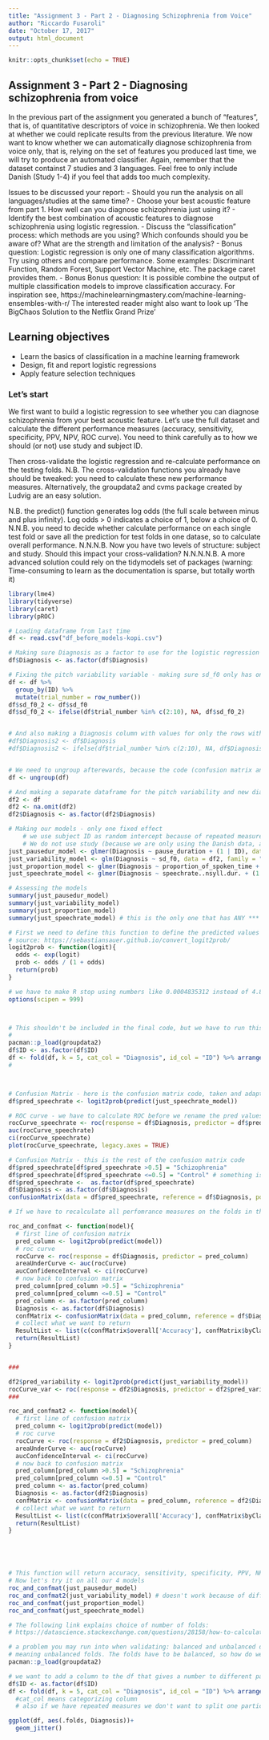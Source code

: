 ```yaml
---
title: "Assignment 3 - Part 2 - Diagnosing Schizophrenia from Voice"
author: "Riccardo Fusaroli"
date: "October 17, 2017"
output: html_document
---
```


```r
knitr::opts_chunk$set(echo = TRUE)
```

## Assignment 3 - Part 2 - Diagnosing schizophrenia from voice

In the previous part of the assignment you generated a bunch of "features", that is, of quantitative descriptors of voice in schizophrenia. We then looked at whether we could replicate results from the previous literature.
We now want to know whether we can automatically diagnose schizophrenia from voice only, that is, relying on the set of features you produced last time, we will try to produce an automated classifier.
Again, remember that the dataset containst 7 studies and 3 languages. Feel free to only include Danish (Study 1-4) if you feel that adds too much complexity.

Issues to be discussed your report:
- Should you run the analysis on all languages/studies at the same time? 
- Choose your best acoustic feature from part 1. How well can you diagnose schizophrenia just using it?
- Identify the best combination of acoustic features to diagnose schizophrenia using logistic regression.
- Discuss the "classification" process: which methods are you using? Which confounds should you be aware of? What are the strength and limitation of the analysis?
- Bonus question: Logistic regression is only one of many classification algorithms. Try using others and compare performance. Some examples: Discriminant Function, Random Forest, Support Vector Machine, etc. The package caret provides them. 
- Bonus Bonus question: It is possible combine the output of multiple  classification models to improve classification accuracy. For inspiration see,
https://machinelearningmastery.com/machine-learning-ensembles-with-r/
 The interested reader might also want to look up 'The BigChaos Solution to the Netflix Grand Prize'

## Learning objectives
- Learn the basics of classification in a machine learning framework
- Design, fit and report logistic regressions
- Apply feature selection techniques

### Let's start

We first want to build a logistic regression to see whether you can diagnose schizophrenia from your best acoustic feature. Let's use the full dataset and calculate the different performance measures (accuracy, sensitivity, specificity, PPV, NPV, ROC curve). You need to think carefully as to how we should (or not) use study and subject ID.

Then cross-validate the logistic regression and re-calculate performance on the testing folds. N.B. The cross-validation functions you already have should be tweaked: you need to calculate these new performance measures. Alternatively, the groupdata2 and cvms package created by Ludvig are an easy solution. 

N.B. the predict() function generates log odds (the full scale between minus and plus infinity). Log odds > 0 indicates a choice of 1, below a choice of 0.
N.N.B. you need to decide whether calculate performance on each single test fold or save all the prediction for test folds in one datase, so to calculate overall performance.
N.N.N.B. Now you have two levels of structure: subject and study. Should this impact your cross-validation?
N.N.N.N.B. A more advanced solution could rely on the tidymodels set of packages (warning: Time-consuming to learn as the documentation is sparse, but totally worth it)



```r
library(lme4)
library(tidyverse)
library(caret)
library(pROC)

# Loading dataframe from last time
df <- read.csv("df_before_models-kopi.csv")

# Making sure Diagnosis as a factor to use for the logistic regression
df$Diagnosis <- as.factor(df$Diagnosis)

# Fixing the pitch variability variable - making sure sd_f0 only has one value per ID istead of 10 identical ones (as new column)
df <- df %>%
  group_by(ID) %>%
  mutate(trial_number = row_number())
df$sd_f0_2 <- df$sd_f0
df$sd_f0_2 <- ifelse(df$trial_number %in% c(2:10), NA, df$sd_f0_2)


# And also making a Diagnosis column with values for only the rows with sd_f0_2 values
#df$Diagnosis2 <- df$Diagnosis
#df$Diagnosis2 <- ifelse(df$trial_number %in% c(2:10), NA, df$Diagnosis2)


# We need to ungroup afterewards, because the code (confusion matrix and roc != 1) works if i don't run these lines above
df <- ungroup(df)

# And making a separate dataframe for the pitch variability and new diagnosis variables (where we remove all of the rows with NA)
df2 <- df
df2 <- na.omit(df2)
df2$Diagnosis <- as.factor(df2$Diagnosis)

# Making our models - only one fixed effect
    # we use subject ID as random intercept because of repeated measures. 
    # We do not use study (because we are only using the Danish data, and we previously concluded that the Danish studies are not different)
just_pausedur_model <- glmer(Diagnosis ~ pause_duration + (1 | ID), data = df, family = "binomial")
just_variability_model <- glm(Diagnosis ~ sd_f0, data = df2, family = "binomial") # This model does not have repeated measures, so we are using the dataframe with only one pitch variability observation per participant.
just_proportion_model <- glmer(Diagnosis ~ proportion_of_spoken_time + (1 | ID), data = df, family = "binomial")
just_speechrate_model <- glmer(Diagnosis ~ speechrate..nsyll.dur. + (1 | ID), data = df, family = "binomial", glmerControl(optimizer = "nloptwrap", calc.derivs = FALSE))

# Assessing the models
summary(just_pausedur_model)
summary(just_variability_model)
summary(just_proportion_model)
summary(just_speechrate_model) # this is the only one that has ANY *** on fixed effect !
```


```r

# First we need to define this function to define the predicted values (we need those for both the ROC and confusion matrix): 
# source: https://sebastiansauer.github.io/convert_logit2prob/
logit2prob <- function(logit){
  odds <- exp(logit)
  prob <- odds / (1 + odds)
  return(prob)
}

# we have to make R stop using numbers like 0.0004835312 instead of 4.835312e-04 (scientific notation) to avoid a problem in confmat code
options(scipen = 999)



# This shouldn't be included in the final code, but we have to run this before the rest of this chunk in order to not get accuracy = 1.
#
pacman::p_load(groupdata2)
df$ID <- as.factor(df$ID)
df <- fold(df, k = 5, cat_col = "Diagnosis", id_col = "ID") %>% arrange(.folds)
#



# Confusion Matrix - here is the confusion matrix code, taken and adapted from the powerpoint of this week's lecture (continued below)
df$pred_speechrate <- logit2prob(predict(just_speechrate_model))

# ROC curve - we have to calculate ROC before we rename the pred values to "Schizophrenia" or "Control" because it only handles numeric values
rocCurve_speechrate <- roc(response = df$Diagnosis, predictor = df$pred_speechrate)
auc(rocCurve_speechrate)
ci(rocCurve_speechrate)
plot(rocCurve_speechrate, legacy.axes = TRUE)

# Confusion Matrix - this is the rest of the confusion matrix code
df$pred_speechrate[df$pred_speechrate >0.5] = "Schizophrenia"
df$pred_speechrate[df$pred_speechrate <=0.5] = "Control" # something is wrong here - i found out why! it's because of scientific notation!
df$pred_speechrate <-  as.factor(df$pred_speechrate)
df$Diagnosis <- as.factor(df$Diagnosis)
confusionMatrix(data = df$pred_speechrate, reference = df$Diagnosis, positive = "Schizophrenia")

```


```r
# If we have to recalculate all perfomrance measures on the folds in the next task (cross-validation) it may be a good idea to create a function that calculates and saves all 6 measures

roc_and_confmat <- function(model){
  # first line of confusion matrix
  pred_column <- logit2prob(predict(model))
  # roc curve
  rocCurve <- roc(response = df$Diagnosis, predictor = pred_column)
  areaUnderCurve <- auc(rocCurve)
  aucConfidenceInterval <- ci(rocCurve)
  # now back to confusion matrix
  pred_column[pred_column >0.5] = "Schizophrenia"
  pred_column[pred_column <=0.5] = "Control"
  pred_column <- as.factor(pred_column)
  Diagnosis <- as.factor(df$Diagnosis)
  confMatrix <- confusionMatrix(data = pred_column, reference = df$Diagnosis, positive = "Schizophrenia")
  # collect what we want to return
  ResultList <- list(c(confMatrix$overall['Accuracy'], confMatrix$byClass['Sensitivity'], confMatrix$byClass['Specificity'], confMatrix$byClass['Pos Pred Value'], confMatrix$byClass['Neg Pred Value']), areaUnderCurve)
  return(ResultList)
}


###

df2$pred_variability <- logit2prob(predict(just_variability_model))
rocCurve_var <- roc(response = df2$Diagnosis, predictor = df2$pred_variability)
###

roc_and_confmat2 <- function(model){
  # first line of confusion matrix
  pred_column <- logit2prob(predict(model))
  # roc curve
  rocCurve <- roc(response = df2$Diagnosis, predictor = pred_column)
  areaUnderCurve <- auc(rocCurve)
  aucConfidenceInterval <- ci(rocCurve)
  # now back to confusion matrix
  pred_column[pred_column >0.5] = "Schizophrenia"
  pred_column[pred_column <=0.5] = "Control"
  pred_column <- as.factor(pred_column)
  Diagnosis <- as.factor(df2$Diagnosis)
  confMatrix <- confusionMatrix(data = pred_column, reference = df2$Diagnosis, positive = "Schizophrenia")
  # collect what we want to return
  ResultList <- list(c(confMatrix$overall['Accuracy'], confMatrix$byClass['Sensitivity'], confMatrix$byClass['Specificity'], confMatrix$byClass['Pos Pred Value'], confMatrix$byClass['Neg Pred Value']), areaUnderCurve)
  return(ResultList)
}





# This function will return accuracy, sensitivity, specificity, PPV, NPV in that order, and then area under the roc curve as the last value.
# Now let's try it on all our 4 models
roc_and_confmat(just_pausedur_model)
roc_and_confmat2(just_variability_model) # doesn't work because of different lengths of pred_column and df$Diagnosis  ##### Edit: I think I fixed it
roc_and_confmat(just_proportion_model)
roc_and_confmat(just_speechrate_model)
```


```r
# The following link explains choice of number of folds:
# https://datascience.stackexchange.com/questions/28158/how-to-calculate-the-fold-number-k-fold-in-cross-validation

# a problem you may run into when validating: balanced and unbalanced data
# meaning unbalanced folds. The folds have to be balanced, so how do we tell them to do that?
pacman::p_load(groupdata2)

# we want to add a column to the df that gives a number to different parts of the dataset (folds)
df$ID <- as.factor(df$ID)
df <- fold(df, k = 5, cat_col = "Diagnosis", id_col = "ID") %>% arrange(.folds)
  #cat_col means categorizing column 
  # also if we have repeated measures we don't want to split one participant over different fold

ggplot(df, aes(.folds, Diagnosis))+
  geom_jitter()
```

